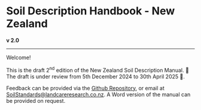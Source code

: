 # Soil Description Handbook - New Zealand {.unnumbered}

**v 2.0**

------------------------------------------------------------------------

Welcome!

This is the draft 2^nd^ edition of the New Zealand Soil Description Manual. 🚧 The draft is under review from 5th December 2024 to 30th April 2025 🚧.

Feedback can be provided via the [Github Repository](https://github.com/manaakiwhenua/NZ_soildesc_2024), or email at [SoilStandards\@landcareresearch.co.nz](mailto:SoilStandards@landcareresearch.co.nz). A Word version of the manual can be provided on request.
